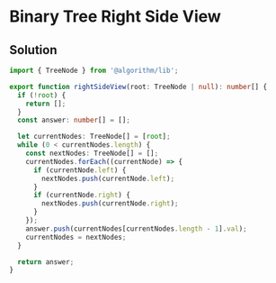 # Binary Tree Right Side View

## Solution

```typescript filename="solution.ts" copy
import { TreeNode } from '@algorithm/lib';

export function rightSideView(root: TreeNode | null): number[] {
  if (!root) {
    return [];
  }
  const answer: number[] = [];

  let currentNodes: TreeNode[] = [root];
  while (0 < currentNodes.length) {
    const nextNodes: TreeNode[] = [];
    currentNodes.forEach((currentNode) => {
      if (currentNode.left) {
        nextNodes.push(currentNode.left);
      }
      if (currentNode.right) {
        nextNodes.push(currentNode.right);
      }
    });
    answer.push(currentNodes[currentNodes.length - 1].val);
    currentNodes = nextNodes;
  }

  return answer;
}
```
